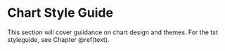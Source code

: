# Chart Style Guide {#chart}

This section will cover guiidance on chart design and themes. For the txt
styleguide, see Chapter \@ref(text).